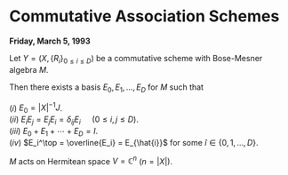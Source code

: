 # Commutative Association Schemes {#lec19}
**Friday, March 5, 1993** 

:::{.lemma #ei}
Let $Y = (X, \{R_i\}_{0\leq i\leq D})$ be a commutative scheme with Bose-Mesner algebra $M$.

Then there exists a basis $E_0, E_1, \ldots, E_D$ for $M$ such that

| $(i)$ $E_0 = |X|^{-1}J$.

| $(ii)$ $E_iE_j = E_jE_i = \delta_{ij}E_i$ $\quad (0\leq i,j\leq D)$.

| $(iii)$ $E_0 + E_1 + \cdots + E_D = I$.

| $(iv)$ $E_i^\top = \overline{E_i} = E_{\hat{i}}$ for some $\hat{i}\in \{0, 1, \ldots, D\}$.
:::

:::{.proof}
$M$ acts on Hermitean space $V = \mathbb{C}^n$ $(n = |X|)$. 

:::
